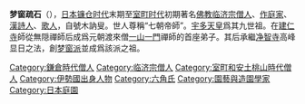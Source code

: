 {{Infobox Buddhist temple}}

'''梦窗疏石'''（{{jpn|j=夢窓疎石|hg=むそう そせき}}{{bd|1275年||1351年|10月20日|catIdx=M}}），[[日本|日本]][[镰仓时代|镰仓时代]]末期至[[室町时代|室町时代]]初期著名[[佛教|佛教]][[临济宗|临济宗]][[僧侣|僧人]]、[[园艺|作庭家]]、[[汉诗|漢詩人]]、[[歌人|歌人]]，自號木訥叟。世人尊稱“七朝帝師”。[[宇多天皇|宇多天皇]]爲其九世祖。在[[建仁寺|建仁寺]]師從無隠禪師后成爲元朝渡來僧[[一宁|一山一門]]禪師的首座弟子。其后承繼[[淨智寺|净智寺]]高峰显日之法，創[[梦窗派|梦窗派]]並成爲該派之祖。{{japanese|japanese=夢窓 疎石|kana=むそう そせき|romaji=Musō Soseki|image=Muso Soseki.jpg}}

{{Authority control}}
{{DEFAULTSORT:Muso Soseki}}
[[Category:鎌倉時代僧人|Category:鎌倉時代僧人]]
[[Category:临济宗僧人|Category:临济宗僧人]]
[[Category:室町和安土桃山時代僧人|Category:室町和安土桃山時代僧人]]
[[Category:伊勢國出身人物|Category:伊勢國出身人物]]
[[Category:六角氏|Category:六角氏]]
[[Category:園藝與造園學家|Category:園藝與造園學家]]
[[Category:日本庭園|Category:日本庭園]]